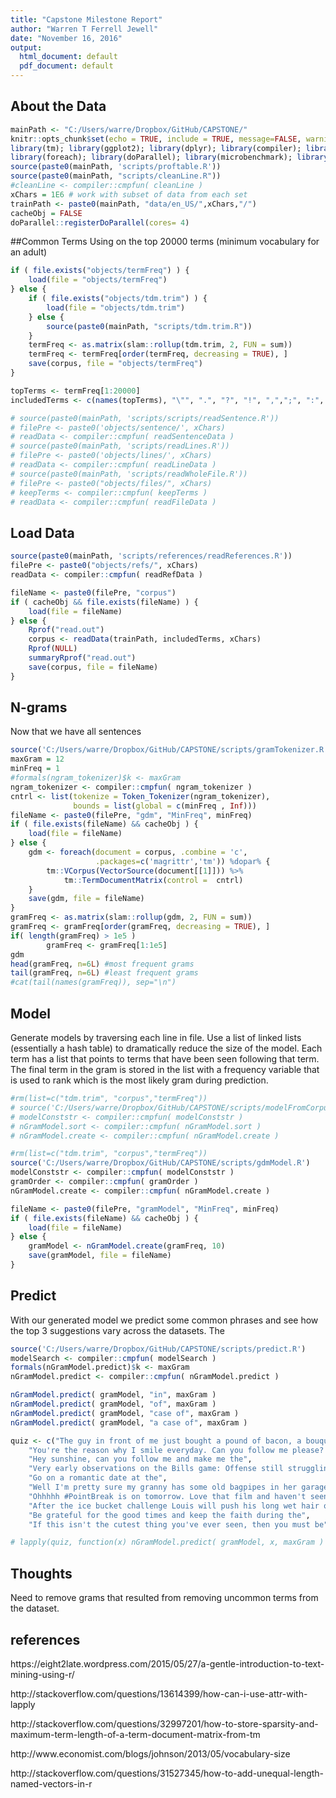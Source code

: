 ```yaml
---
title: "Capstone Milestone Report"
author: "Warren T Ferrell Jewell"
date: "November 16, 2016"
output:
  html_document: default
  pdf_document: default
---
```


## About the Data

```r
mainPath <- "C:/Users/warre/Dropbox/GitHub/CAPSTONE/"
knitr::opts_chunk$set(echo = TRUE, include = TRUE, message=FALSE, warning=FALSE)
library(tm); library(ggplot2); library(dplyr); library(compiler); library(pryr)
library(foreach); library(doParallel); library(microbenchmark); library(fastmatch)
source(paste0(mainPath, 'scripts/proftable.R'))
source(paste0(mainPath, "scripts/cleanLine.R"))
#cleanLine <- compiler::cmpfun( cleanLine )
xChars = 1E6 # work with subset of data from each set
trainPath <- paste0(mainPath, "data/en_US/",xChars,"/")
cacheObj = FALSE
doParallel::registerDoParallel(cores= 4)
```

##Common Terms
Using on the top 20000 terms (minimum vocabulary for an adult)

```r
if ( file.exists("objects/termFreq") ) {
    load(file = "objects/termFreq")
} else {
    if ( file.exists("objects/tdm.trim") ) {
        load(file = "objects/tdm.trim")
    } else {
        source(paste0(mainPath, "scripts/tdm.trim.R"))
    }
    termFreq <- as.matrix(slam::rollup(tdm.trim, 2, FUN = sum))
    termFreq <- termFreq[order(termFreq, decreasing = TRUE), ]
    save(corpus, file = "objects/termFreq")
}

topTerms <- termFreq[1:20000]
includedTerms <- c(names(topTerms), "\"", ".", "?", "!", ",",";", ":", "&")
```


```R
# source(paste0(mainPath, 'scripts/scripts/readSentence.R'))
# filePre <- paste0('objects/sentence/', xChars)
# readData <- compiler::cmpfun( readSentenceData )
# source(paste0(mainPath, 'scripts/readLines.R'))
# filePre <- paste0('objects/lines/', xChars)
# readData <- compiler::cmpfun( readLineData )
# source(paste0(mainPath, 'scripts/readWholeFile.R'))
# filePre <- paste0("objects/files/", xChars)
# keepTerms <- compiler::cmpfun( keepTerms )
# readData <- compiler::cmpfun( readFileData )
```

## Load Data



```r
source(paste0(mainPath, 'scripts/references/readReferences.R'))
filePre <- paste0("objects/refs/", xChars)
readData <- compiler::cmpfun( readRefData )

fileName <- paste0(filePre, "corpus")
if ( cacheObj && file.exists(fileName) ) {
    load(file = fileName)
} else {
    Rprof("read.out")
    corpus <- readData(trainPath, includedTerms, xChars)
    Rprof(NULL)
    summaryRprof("read.out")
    save(corpus, file = fileName)
}
```


## N-grams
Now that we have all sentences

```r
source('C:/Users/warre/Dropbox/GitHub/CAPSTONE/scripts/gramTokenizer.R')
maxGram = 12
minFreq = 1
#formals(ngram_tokenizer)$k <- maxGram
ngram_tokenizer <- compiler::cmpfun( ngram_tokenizer )
cntrl <- list(tokenize = Token_Tokenizer(ngram_tokenizer),
              bounds = list(global = c(minFreq , Inf)))
fileName <- paste0(filePre, "gdm", "MinFreq", minFreq)
if ( file.exists(fileName) && cacheObj ) {
    load(file = fileName)
} else {
    gdm <- foreach(document = corpus, .combine = 'c',
                   .packages=c('magrittr','tm')) %dopar% {
        tm::VCorpus(VectorSource(document[[1]])) %>%
            tm::TermDocumentMatrix(control =  cntrl)
    }
    save(gdm, file = fileName)
}
gramFreq <- as.matrix(slam::rollup(gdm, 2, FUN = sum))
gramFreq <- gramFreq[order(gramFreq, decreasing = TRUE), ]
if( length(gramFreq) > 1e5 )
        gramFreq <- gramFreq[1:1e5]
gdm
head(gramFreq, n=6L) #most frequent grams
tail(gramFreq, n=6L) #least frequent grams
#cat(tail(names(gramFreq)), sep="\n")
```



## Model
Generate models by traversing each line in file. Use a list of linked lists (essentially 
a hash table) to dramatically reduce the size of the model. Each term has a list
that points to terms that have been seen following that term. The final term in the
gram is stored in the list with a frequency variable that is used to rank which
is the most likely gram during prediction.


```r
#rm(list=c("tdm.trim", "corpus","termFreq"))
# source('C:/Users/warre/Dropbox/GitHub/CAPSTONE/scripts/modelFromCorpus.R')
# modelConststr <- compiler::cmpfun( modelConststr )
# nGramModel.sort <- compiler::cmpfun( nGramModel.sort )
# nGramModel.create <- compiler::cmpfun( nGramModel.create )
```

```r
#rm(list=c("tdm.trim", "corpus","termFreq"))
source('C:/Users/warre/Dropbox/GitHub/CAPSTONE/scripts/gdmModel.R')
modelConststr <- compiler::cmpfun( modelConststr )
gramOrder <- compiler::cmpfun( gramOrder )
nGramModel.create <- compiler::cmpfun( nGramModel.create )

```




```r
fileName <- paste0(filePre, "gramModel", "MinFreq", minFreq)
if ( file.exists(fileName) && cacheObj ) {
    load(file = fileName)
} else {
    gramModel <- nGramModel.create(gramFreq, 10)
    save(gramModel, file = fileName)
}

```



## Predict
With our generated model we predict some common phrases and see how the top 3 
suggestions vary across the datasets. The 

```r
source('C:/Users/warre/Dropbox/GitHub/CAPSTONE/scripts/predict.R')
modelSearch <- compiler::cmpfun( modelSearch )
formals(nGramModel.predict)$k <- maxGram
nGramModel.predict <- compiler::cmpfun( nGramModel.predict )

nGramModel.predict( gramModel, "in", maxGram )
nGramModel.predict( gramModel, "of", maxGram )
nGramModel.predict( gramModel, "case of", maxGram )
nGramModel.predict( gramModel, "a case of", maxGram )

```


```r
quiz <- c("The guy in front of me just bought a pound of bacon, a bouquet, and a case of", 
    "You're the reason why I smile everyday. Can you follow me please? It would mean the",
    "Hey sunshine, can you follow me and make me the",
    "Very early observations on the Bills game: Offense still struggling but the",
    "Go on a romantic date at the",
    "Well I'm pretty sure my granny has some old bagpipes in her garage I'll dust them off and be on my",
    "Ohhhhh #PointBreak is on tomorrow. Love that film and haven't seen it in quite some",
    "After the ice bucket challenge Louis will push his long wet hair out of his eyes with his little",
    "Be grateful for the good times and keep the faith during the",
    "If this isn't the cutest thing you've ever seen, then you must be")

```


```r

# lapply(quiz, function(x) nGramModel.predict( gramModel, x, maxGram ) )


```


## Thoughts
Need to remove grams that resulted from removing uncommon terms from the dataset. 


## references
https://eight2late.wordpress.com/2015/05/27/a-gentle-introduction-to-text-mining-using-r/

http://stackoverflow.com/questions/13614399/how-can-i-use-attr-with-lapply

http://stackoverflow.com/questions/32997201/how-to-store-sparsity-and-maximum-term-length-of-a-term-document-matrix-from-tm

http://www.economist.com/blogs/johnson/2013/05/vocabulary-size

http://stackoverflow.com/questions/31527345/how-to-add-unequal-length-named-vectors-in-r

